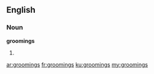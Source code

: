 ==English==
===Noun===
'''groomings'''
# {{plural of|[[grooming]]}}

[[ar:groomings]]
[[fr:groomings]]
[[ku:groomings]]
[[my:groomings]]